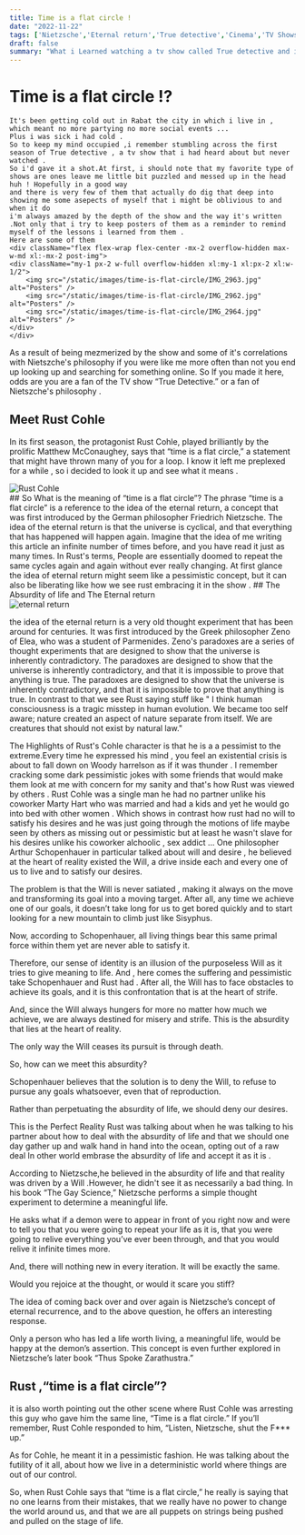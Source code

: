 ```yaml
---
title: Time is a flat circle !
date: "2022-11-22"
tags: ['Nietzsche','Eternal return','True detective','Cinema','TV Shows', 'Philosophy']
draft: false
summary: "What i Learned watching a tv show called True detective and it's Philosophical depth ."
---
```



# Time is a flat circle !?
    It's been getting cold out in Rabat the city in which i live in , which meant no more partying no more social events ...
    Plus i was sick i had cold .
    So to keep my mind occupied ,i remember stumbling across the first season of True detective , a tv show that i had heard about but never watched .
    So i'd gave it a shot.At first, i should note that my favorite type of shows are ones leave me little bit puzzled and messed up in the head huh ! Hopefully in a good way
    and there is very few of them that actually do dig that deep into showing me some asepects of myself that i might be oblivious to and when it do 
    i'm always amazed by the depth of the show and the way it's written .Not only that i try to keep posters of them as a reminder to remind myself of the lessons i learned from them .
    Here are some of them
    <div className="flex flex-wrap flex-center -mx-2 overflow-hidden max-w-md xl:-mx-2 post-img">
    <div className="my-1 px-2 w-full overflow-hidden xl:my-1 xl:px-2 xl:w-1/2">
        <img src="/static/images/time-is-flat-circle/IMG_2963.jpg" alt="Posters" />
        <img src="/static/images/time-is-flat-circle/IMG_2962.jpg" alt="Posters" />
        <img src="/static/images/time-is-flat-circle/IMG_2964.jpg" alt="Posters" />
    </div>
    </div>

As a result of being mezmerized by the show and some of it's correlations with Nietszche's philosophy
if you were like me more often than not you end up looking up and searching for something online.
So  If you made it here, odds are you are a fan of the TV show “True Detective.” or a fan of Nietszche's philosophy . 
## Meet Rust Cohle
In its first season, the protagonist Rust Cohle, played brilliantly by the prolific Matthew McConaughey, says that “time is a flat circle,” a statement that might have thrown many of you for a loop. I know it left me preplexed for a while , so i decided to look it up and see what it means .
<div className="flex flex-wrap flex-center -mx-2 overflow-hidden max-w-md xl:-mx-2 post-img">
  <div className="my-1 px-2 w-full overflow-hidden xl:my-1 xl:px-2 xl:w-1/2">
    <img src="/static/images/time-is-flat-circle/rust.jpg" alt="Rust Cohle" />
  </div>
</div>
## So What is the meaning of “time is a flat circle”?
The phrase “time is a flat circle” is a reference to the idea of the eternal return, a concept that was first introduced by the German philosopher
Friedrich Nietzsche. The idea of the eternal return is that the universe is cyclical, and that everything that has happened will happen again.
Imagine that the idea of me writing this article an infinite number of times before, and you have read it just as many times.
In Rust's terms, People are essentially doomed to repeat the same cycles again and again without ever really changing.
At first glance the idea of eternal return might seem like a pessimistic concept, but it can also be liberating like how we see rust embracing it in the show .
## The Absurdity of life and The Eternal return
    <div className="flex flex-wrap flex-center -mx-2 overflow-hidden max-w-md xl:-mx-2 post-img">
    <div className="my-1 px-2 w-full overflow-hidden xl:my-1 xl:px-2 xl:w-1/2">
        <img src="/static/images/time-is-flat-circle/eternal.jpg" alt="eternal return" />
    </div>
    </div>

the idea of the eternal return is a very old thought experiment that has been around for centuries. It was first introduced by the Greek philosopher
Zeno of Elea, who was a student of Parmenides. Zeno's paradoxes are a series of thought experiments that are designed to show that the universe is
inherently contradictory. The paradoxes are designed to show that the universe is inherently contradictory, and that it is impossible to prove that
anything is true. The paradoxes are designed to show that the universe is inherently contradictory, and that it is impossible to prove that anything is true.
In contrast to that we see Rust saying stuff like " I think human consciousness is a tragic misstep in human evolution. We became too self aware; nature created an aspect of nature separate from itself. We are creatures that should not exist by natural law."

The Highlights of Rust's Cohle character is that he is a a pessimist to the extreme.Every time he expressed his mind , you feel an existential crisis is about to fall down on Woody harrelson as if it was thunder .
I remember cracking some dark pessimistic jokes with some friends that would make them look at me with concern for my sanity and that's how Rust was viewed by others .
Rust Cohle was a single man he had no partner unlike his coworker Marty Hart who was married and had a kids and yet he would go into bed with other women .
Which shows in contrast how rust had no will to satisfy his desires and he was just going through the motions of life maybe seen by others as missing out or pessimistic but at least 
he wasn't slave for his desires unlike his coworker alchoolic , sex addict ...
One philosopher Arthur Schopenhauer in particular talked about will and desire , he believed at the heart of reality existed the Will, a drive inside each and every one of us to live and to satisfy our desires.

The problem is that the Will is never satiated , making it always on the move and transforming its goal into a moving target.
After all, any time we achieve one of our goals, it doesn’t take long for us to get bored quickly and to start looking for a new mountain to climb just like Sisyphus.

Now, according to Schopenhauer, all living things bear this same primal force within them yet are never able to satisfy it.

Therefore, our sense of identity is an illusion of the purposeless Will as it tries to give meaning to life.
And , here comes the suffering and pessimistic take Schopenhauer and Rust had .
After all, the Will has to face obstacles to achieve its goals, and it is this confrontation that is at the heart of strife.

And, since the Will always hungers for more no matter how much we achieve, we are always destined for misery and strife. This is the absurdity that lies at the heart of reality.

The only way the Will ceases its pursuit is through death.

So, how can we meet this absurdity?

Schopenhauer believes that the solution is to deny the Will, to refuse to pursue any goals whatsoever, even that of reproduction.

Rather than perpetuating the absurdity of life, we should deny our desires.

This is the Perfect Reality Rust was talking about when he was talking to his partner about how to deal with the absurdity of life and that we should one day gather up and walk hand in hand into the ocean, opting out of a raw deal
 In other world embrase the absurdity of life and accept it as it is .

 According to Nietzsche,he believed in the absurdity of life and that reality was driven by a Will .However, he didn't see it as necessarily a bad thing.
 In his book “The Gay Science,” Nietzsche performs a simple thought experiment to determine a meaningful life.

He asks what if a demon were to appear in front of you right now and were to tell you that you were going to repeat your life as it is, that you were going to relive everything you’ve ever been through, and that you would relive it infinite times more.

And, there will nothing new in every iteration. It will be exactly the same.

Would you rejoice at the thought, or would it scare you stiff?

The idea of coming back over and over again is Nietzsche’s concept of eternal recurrence, and to the above question, he offers an interesting response.

Only a person who has led a life worth living, a meaningful life, would be happy at the demon’s assertion. This concept is even further explored in Nietzsche’s later book “Thus Spoke Zarathustra.”

## Rust ,“time is a flat circle”?

 it is also worth pointing out the other scene where Rust Cohle was arresting this guy who gave him the same line, “Time is a flat circle.” If you’ll remember, Rust Cohle responded to him, “Listen, Nietzsche, shut the F*** up.”

As for Cohle, he meant it in a pessimistic fashion. He was talking about the futility of it all, about how we live in a deterministic world where things are out of our control.

So, when Rust Cohle says that “time is a flat circle,” he really is saying that no one learns from their mistakes, that we really have no power to change the world around us, and that we are all puppets on strings being pushed and pulled on the stage of life.
